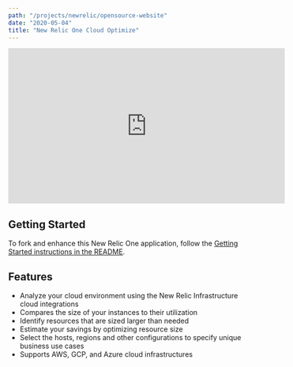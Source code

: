 ```yaml
---
path: "/projects/newrelic/opensource-website"
date: "2020-05-04"
title: "New Relic One Cloud Optimize"
---
```


<div className="responsive-video">
  <iframe width="560" height="315" src="https://www.youtube.com/embed/qc4cHyPtylo" frameborder="0" allow="accelerometer; autoplay; encrypted-media; gyroscope; picture-in-picture" allowfullscreen></iframe>
</div>


## Getting Started

To fork and enhance this New Relic One application, follow the [Getting Started instructions in the README](https://github.com/newrelic/nr1-cloud-optimize#getting-started).

## Features

- Analyze your cloud environment using the New Relic Infrastructure cloud integrations
- Compares the size of your instances to their utilization
- Identify resources that are sized larger than needed
- Estimate your savings by optimizing resource size
- Select the hosts, regions and other configurations to specify unique business use cases
- Supports AWS, GCP, and Azure cloud infrastructures

